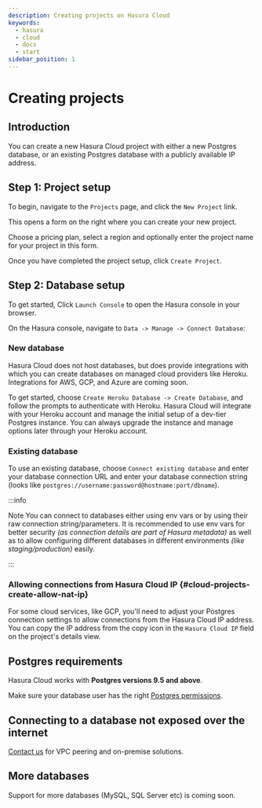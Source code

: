 ```yaml
---
description: Creating projects on Hasura Cloud
keywords:
  - hasura
  - cloud
  - docs
  - start
sidebar_position: 1
---
```



# Creating projects

## Introduction

You can create a new Hasura Cloud project with either a new Postgres database, or an existing Postgres database with a publicly available IP address.

## Step 1: Project setup

To begin, navigate to the `Projects` page, and click the `New Project` link.

<Thumbnail
  src="/img/graphql/cloud/projects/create-new-project.png"
  alt="create new project button"
  width="400px"
/>

This opens a form on the right where you can create your new project.

Choose a pricing plan, select a region and optionally enter the project name for your project in this form.

<Thumbnail
  src="/img/graphql/cloud/projects/project-setup.png"
  alt="project setup"
  width="1100px"
/>

Once you have completed the project setup, click `Create Project`.

## Step 2: Database setup

To get started, Click `Launch Console` to open the Hasura console in your browser.

<Thumbnail
  src="/img/graphql/cloud/getting-started/details-launch-console.png"
  alt="database setup with new database"
  width="900px"
/>

On the Hasura console, navigate to `Data -> Manage -> Connect Database`:

### New database

Hasura Cloud does not host databases, but does provide integrations with which you can create databases on managed cloud providers like Heroku. Integrations for AWS, GCP, and Azure are coming soon.

To get started, choose `Create Heroku Database -> Create Database`, and follow the prompts to authenticate with Heroku. Hasura Cloud will integrate with your Heroku account and manage the initial setup of a dev-tier Postgres instance. You can always upgrade the instance and manage options later through your Heroku account.

<Thumbnail
  src="/img/graphql/cloud/projects/project-new-database-setup.png"
  alt="database setup with new database"
  width="700px"
/>

### Existing database

To use an existing database, choose `Connect existing database` and enter your database connection URL and enter your database connection string (looks like `postgres://username:password@hostname:port/dbname`).

<Thumbnail
  src="/img/graphql/cloud/getting-started/connect-db.png"
  alt="database setup with existing database"
  width="700px"
/>

:::info

Note You can connect to databases either using env vars or by using their raw connection string/parameters. It is recommended to use env vars for better security _(as connection details are part of Hasura metadata)_ as well as to allow configuring different databases in different environments _(like staging/production)_ easily.

:::

### Allowing connections from Hasura Cloud IP {#cloud-projects-create-allow-nat-ip}

For some cloud services, like GCP, you'll need to adjust your Postgres connection settings to allow connections from the Hasura Cloud IP address. You can copy the IP address from the copy icon in the `Hasura Cloud IP` field on the project's details view.

<Thumbnail
  src="/img/graphql/cloud/projects/hasura-cloud-ip.png"
  alt="Hasura Cloud IP field"
  width="1000px"
/>

<Thumbnail
  src="/img/graphql/cloud/projects/gcp-postgres-authorized-network.png"
  alt="whitelist Hasura instance IP in Postgres settings"
  width="727px"
/>

## Postgres requirements

Hasura Cloud works with **Postgres versions 9.5 and above**.

Make sure your database user has the right [Postgres permissions](/graphql/cloud/getting-started/postgres-permissions.mdx).

## Connecting to a database not exposed over the internet

[Contact us](https://hasura.io/contact-us/) for VPC peering and on-premise solutions.

## More databases

Support for more databases (MySQL, SQL Server etc) is coming soon.
